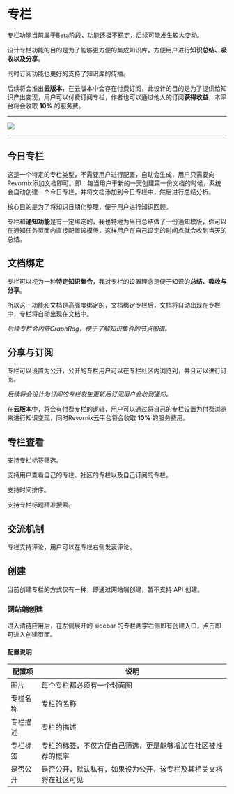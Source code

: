 
# 专栏

<Callout type='info'>
	专栏功能当前属于Beta阶段，功能还极不稳定，后续可能发生较大变动。
</Callout>

设计专栏功能的目的是为了能够更方便的集成知识库，方便用户进行**知识总结、吸收以及分享**。

同时订阅功能也更好的支持了知识库的传播。

后续将会推出**云版本**，在云版本中会存在付费订阅，此设计的目的是为了提供给知识产出变现，用户可以付费订阅专栏，作者也可以通过他人的订阅**获得收益**，本平台将会收取 **10%** 的服务费。

---

![](https://qingyon-revornix-public.oss-cn-beijing.aliyuncs.com/images/202507031636796.png)

---

## 今日专栏

这是一个特定的专栏类型，不需要用户进行配置，自动会生成，用户只需要向Revornix添加文档即可。即：每当用户于新的一天创建第一份文档的时候，系统会自动创建一个今日专栏，并将文档添加到今日专栏中，然后进行总结分析。

核心目的是为了将知识日期化整理，便于用户进行知识回顾。

专栏和**通知功能**是有一定绑定的，我也特地为当日总结做了一份通知模版，你可以在通知任务页面内直接配置该模版，这样用户在自己设定的时间点就会收到当天的总结。

## 文档绑定

专栏可以视为一种**特定知识集合**，我对专栏的设置理念是便于知识的**总结、吸收与分享**。

所以这一功能和文档是高强度绑定的，文档绑定专栏后，文档将自动出现在专栏中，专栏将自动出现在文档中。

_后续专栏会内嵌GraphRag，便于了解知识集合的节点图谱。_

## 分享与订阅

专栏可以设置为公开，公开的专栏用户可以在专栏社区内浏览到，并且可以进行订阅。

_后续将会设计为订阅的专栏发生更新后订阅用户会收到通知。_

在**云版本**中，将会有付费专栏的逻辑，用户可以通过将自己的专栏设置为付费浏览来进行知识变现，同时Revornix云平台将会收取 **10%** 的服务费用。

## 专栏查看

支持专栏标签筛选。

支持用户查看自己的专栏、社区的专栏以及自己订阅的专栏。

支持时间排序。

支持专栏标题精准搜索。

## 交流机制

专栏支持评论，用户可以在专栏右侧发表评论。

## 创建

当前创建专栏的方式仅有一种，即通过网站端创建，暂不支持 API 创建。

### 网站端创建

进入清链应用后，在左侧展开的 sidebar 的专栏两字右侧即有创建入口，点击即可进入创建页面。

#### 配置说明

| 配置项   | 说明                                                             |
| -------- | ---------------------------------------------------------------- |
| 图片     | 每个专栏都必须有一个封面图                                       |
| 专栏名称 | 专栏的名称                                                       |
| 专栏描述 | 专栏的描述                                                       |
| 专栏标签 | 专栏的标签，不仅方便自己筛选，更是能够增加在社区被推荐的概率     |
| 是否公开 | 是否公开，默认私有，如果设为公开，该专栏及其相关文档将在社区可见 |

